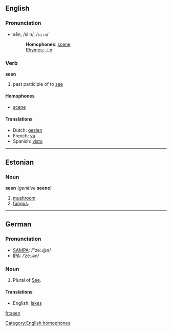 ==English==

{{rank|heart|going|knew|206|seen|better|name|among}}

===Pronunciation===
*sēn, /siːn/, /<tt>si:n</tt>/
*:'''Homophones''': [[scene]] [[Category:English homophones]]
*:[[Rhymes:English:-iːn|Rhymes: -iːn]]

=== Verb ===

'''seen'''

# past participle of to [[see]]

==== Homophones ====
*[[scene]]

==== Translations ====
*Dutch: [[gezien]]
*French: [[vu]]
*Spanish: [[visto]]

----

==Estonian==

===Noun===
'''seen''' (''genitive'' '''seene''')

# [[mushroom]]
# [[fungus]].

----

==German==
=== Pronunciation ===
*[[w:SAMPA|SAMPA]]: /"ze:.@n/
*[[w:IPA|IPA]]: /ˈzeː.ən/

===Noun===

# Plural of [[See]].

====Translations====
*English: [[lakes]]

[[fr:seen]]